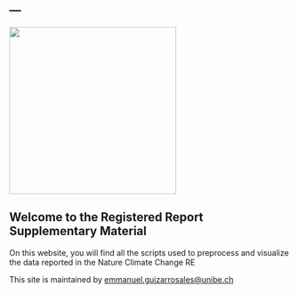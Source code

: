 ---
---

![](images/Logo_Globe_EcoTRACE.jpg){fig-align="center" width="300"}

## Welcome to the Registered Report Supplementary Material

On this website, you will find all the scripts used to preprocess and visualize the data reported in the Nature Climate Change RE

This site is maintained by [emmanuel.guizarrosales\@unibe.ch](mailto:emmanuel.guizarrosales@unibe.ch?subject=EcoTRACE%20Registered%20Report)
